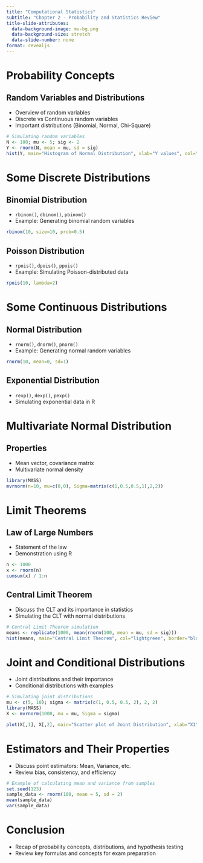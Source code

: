 ```yaml
---
title: "Computational Statistics"
subtitle: "Chapter 2 - Probability and Statistics Review"
title-slide-attributes:
  data-background-image: mu-bg.png
  data-background-size: stretch
  data-slide-number: none
format: revealjs
---
```


# Probability Concepts

## Random Variables and Distributions

-   Overview of random variables
-   Discrete vs Continuous random variables
-   Important distributions (Binomial, Normal, Chi-Square)

```r
# Simulating random variables
N <- 100; mu <- 5; sig <- 2
Y <- rnorm(N, mean = mu, sd = sig)
hist(Y, main="Histogram of Normal Distribution", xlab="Y values", col="lightblue")
```

# Some Discrete Distributions

## Binomial Distribution

-   `rbinom()`, `dbinom()`, `pbinom()`
-   Example: Generating binomial random variables

``` r
rbinom(10, size=10, prob=0.5)
```

## Poisson Distribution

-   `rpois()`, `dpois()`, `ppois()`
-   Example: Simulating Poisson-distributed data

``` r
rpois(10, lambda=2)
```

# Some Continuous Distributions

## Normal Distribution

-   `rnorm()`, `dnorm()`, `pnorm()`
-   Example: Generating normal random variables

``` r
rnorm(10, mean=0, sd=1)
```

## Exponential Distribution

-   `rexp()`, `dexp()`, `pexp()`
-   Simulating exponential data in R

# Multivariate Normal Distribution

## Properties

-   Mean vector, covariance matrix
-   Multivariate normal density

``` r
library(MASS)
mvrnorm(n=10, mu=c(0,0), Sigma=matrix(c(1,0.5,0.5,1),2,2))
```

# Limit Theorems

## Law of Large Numbers

-   Statement of the law
-   Demonstration using R

``` r
n <- 1000
x <- rnorm(n)
cumsum(x) / 1:n
```

## Central Limit Theorem

-   Discuss the CLT and its importance in statistics
-   Simulating the CLT with normal distributions

```r
# Central Limit Theorem simulation
means <- replicate(1000, mean(rnorm(100, mean = mu, sd = sig)))
hist(means, main="Central Limit Theorem", col="lightgreen", border="black")
```

# Joint and Conditional Distributions

-   Joint distributions and their importance
-   Conditional distributions with examples

```r
# Simulating joint distributions
mu <- c(5, 10); sigma <- matrix(c(1, 0.5, 0.5, 2), 2, 2)
library(MASS)
X <- mvrnorm(1000, mu = mu, Sigma = sigma)

plot(X[,1], X[,2], main="Scatter plot of Joint Distribution", xlab="X1", ylab="X2", col="blue")
```

# Estimators and Their Properties

-   Discuss point estimators: Mean, Variance, etc.
-   Review bias, consistency, and efficiency

```r
# Example of calculating mean and variance from samples
set.seed(123)
sample_data <- rnorm(100, mean = 5, sd = 2)
mean(sample_data)
var(sample_data)
```

# Conclusion

-   Recap of probability concepts, distributions, and hypothesis testing
-   Review key formulas and concepts for exam preparation
